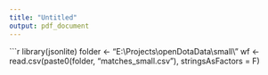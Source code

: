 ```yaml
---
title: "Untitled"
output: pdf_document
---
```


```r
library(jsonlite)
folder <- "E:\\Projects\\openDotaData\\small\\"
wf <- read.csv(paste0(folder, "matches_small.csv"), stringsAsFactors = F)
